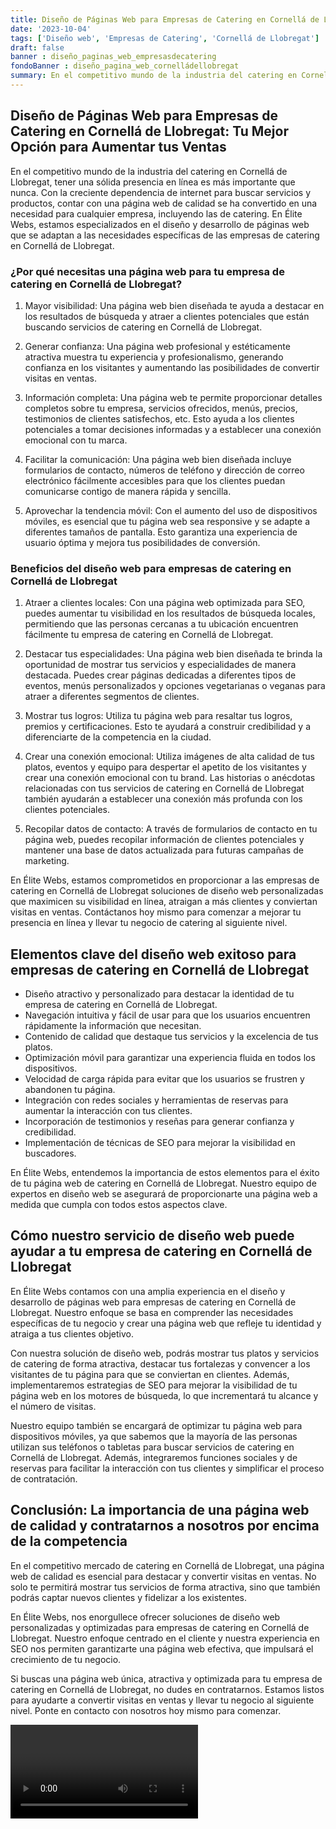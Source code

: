 ```yaml
---
title: Diseño de Páginas Web para Empresas de Catering en Cornellá de Llobregat
date: '2023-10-04'
tags: ['Diseño web', 'Empresas de Catering', 'Cornellá de Llobregat']
draft: false
banner : diseño_paginas_web_empresasdecatering
fondoBanner : diseño_pagina_web_cornelládellobregat
summary: En el competitivo mundo de la industria del catering en Cornellá de Llobregat, tener una sólida presencia en línea es más importante que nunca. Con la creciente dependencia de internet para buscar servicios y productos, contar con una página web de calidad se ha convertido en una necesidad para cualquier empresa, incluyendo las de catering. En Élite Webs, estamos especializados en el diseño y desarrollo de páginas web que se adaptan a las necesidades específicas de las empresas de catering en Cornellá de Llobregat.
---
```


## Diseño de Páginas Web para Empresas de Catering en Cornellá de Llobregat: Tu Mejor Opción para Aumentar tus Ventas

En el competitivo mundo de la industria del catering en Cornellá de Llobregat, tener una sólida presencia en línea es más importante que nunca. Con la creciente dependencia de internet para buscar servicios y productos, contar con una página web de calidad se ha convertido en una necesidad para cualquier empresa, incluyendo las de catering. En Élite Webs, estamos especializados en el diseño y desarrollo de páginas web que se adaptan a las necesidades específicas de las empresas de catering en Cornellá de Llobregat.

### ¿Por qué necesitas una página web para tu empresa de catering en Cornellá de Llobregat?

1. Mayor visibilidad: Una página web bien diseñada te ayuda a destacar en los resultados de búsqueda y atraer a clientes potenciales que están buscando servicios de catering en Cornellá de Llobregat.

2. Generar confianza: Una página web profesional y estéticamente atractiva muestra tu experiencia y profesionalismo, generando confianza en los visitantes y aumentando las posibilidades de convertir visitas en ventas.

3. Información completa: Una página web te permite proporcionar detalles completos sobre tu empresa, servicios ofrecidos, menús, precios, testimonios de clientes satisfechos, etc. Esto ayuda a los clientes potenciales a tomar decisiones informadas y a establecer una conexión emocional con tu marca.

4. Facilitar la comunicación: Una página web bien diseñada incluye formularios de contacto, números de teléfono y dirección de correo electrónico fácilmente accesibles para que los clientes puedan comunicarse contigo de manera rápida y sencilla.

5. Aprovechar la tendencia móvil: Con el aumento del uso de dispositivos móviles, es esencial que tu página web sea responsive y se adapte a diferentes tamaños de pantalla. Esto garantiza una experiencia de usuario óptima y mejora tus posibilidades de conversión.

### Beneficios del diseño web para empresas de catering en Cornellá de Llobregat

1. Atraer a clientes locales: Con una página web optimizada para SEO, puedes aumentar tu visibilidad en los resultados de búsqueda locales, permitiendo que las personas cercanas a tu ubicación encuentren fácilmente tu empresa de catering en Cornellá de Llobregat.

2. Destacar tus especialidades: Una página web bien diseñada te brinda la oportunidad de mostrar tus servicios y especialidades de manera destacada. Puedes crear páginas dedicadas a diferentes tipos de eventos, menús personalizados y opciones vegetarianas o veganas para atraer a diferentes segmentos de clientes.

3. Mostrar tus logros: Utiliza tu página web para resaltar tus logros, premios y certificaciones. Esto te ayudará a construir credibilidad y a diferenciarte de la competencia en la ciudad.

4. Crear una conexión emocional: Utiliza imágenes de alta calidad de tus platos, eventos y equipo para despertar el apetito de los visitantes y crear una conexión emocional con tu brand. Las historias o anécdotas relacionadas con tus servicios de catering en Cornellá de Llobregat también ayudarán a establecer una conexión más profunda con los clientes potenciales.

5. Recopilar datos de contacto: A través de formularios de contacto en tu página web, puedes recopilar información de clientes potenciales y mantener una base de datos actualizada para futuras campañas de marketing.

En Élite Webs, estamos comprometidos en proporcionar a las empresas de catering en Cornellá de Llobregat soluciones de diseño web personalizadas que maximicen su visibilidad en línea, atraigan a más clientes y conviertan visitas en ventas. Contáctanos hoy mismo para comenzar a mejorar tu presencia en línea y llevar tu negocio de catering al siguiente nivel.

<GifSeo />

<Cta />

## Elementos clave del diseño web exitoso para empresas de catering en Cornellá de Llobregat

- Diseño atractivo y personalizado para destacar la identidad de tu empresa de catering en Cornellá de Llobregat.
- Navegación intuitiva y fácil de usar para que los usuarios encuentren rápidamente la información que necesitan.
- Contenido de calidad que destaque tus servicios y la excelencia de tus platos.
- Optimización móvil para garantizar una experiencia fluida en todos los dispositivos.
- Velocidad de carga rápida para evitar que los usuarios se frustren y abandonen tu página.
- Integración con redes sociales y herramientas de reservas para aumentar la interacción con tus clientes.
- Incorporación de testimonios y reseñas para generar confianza y credibilidad.
- Implementación de técnicas de SEO para mejorar la visibilidad en buscadores.

En Élite Webs, entendemos la importancia de estos elementos para el éxito de tu página web de catering en Cornellá de Llobregat. Nuestro equipo de expertos en diseño web se asegurará de proporcionarte una página web a medida que cumpla con todos estos aspectos clave.

## Cómo nuestro servicio de diseño web puede ayudar a tu empresa de catering en Cornellá de Llobregat

En Élite Webs contamos con una amplia experiencia en el diseño y desarrollo de páginas web para empresas de catering en Cornellá de Llobregat. Nuestro enfoque se basa en comprender las necesidades específicas de tu negocio y crear una página web que refleje tu identidad y atraiga a tus clientes objetivo.

Con nuestra solución de diseño web, podrás mostrar tus platos y servicios de catering de forma atractiva, destacar tus fortalezas y convencer a los visitantes de tu página para que se conviertan en clientes. Además, implementaremos estrategias de SEO para mejorar la visibilidad de tu página web en los motores de búsqueda, lo que incrementará tu alcance y el número de visitas.

Nuestro equipo también se encargará de optimizar tu página web para dispositivos móviles, ya que sabemos que la mayoría de las personas utilizan sus teléfonos o tabletas para buscar servicios de catering en Cornellá de Llobregat. Además, integraremos funciones sociales y de reservas para facilitar la interacción con tus clientes y simplificar el proceso de contratación.

## Conclusión: La importancia de una página web de calidad y contratarnos a nosotros por encima de la competencia

En el competitivo mercado de catering en Cornellá de Llobregat, una página web de calidad es esencial para destacar y convertir visitas en ventas. No solo te permitirá mostrar tus servicios de forma atractiva, sino que también podrás captar nuevos clientes y fidelizar a los existentes.

En Élite Webs, nos enorgullece ofrecer soluciones de diseño web personalizadas y optimizadas para empresas de catering en Cornellá de Llobregat. Nuestro enfoque centrado en el cliente y nuestra experiencia en SEO nos permiten garantizarte una página web efectiva, que impulsará el crecimiento de tu negocio.

Si buscas una página web única, atractiva y optimizada para tu empresa de catering en Cornellá de Llobregat, no dudes en contratarnos. Estamos listos para ayudarte a convertir visitas en ventas y llevar tu negocio al siguiente nivel. Ponte en contacto con nosotros hoy mismo para comenzar.

<Video />

<CtaBot job='Empresas de Catering' city='Cornellá de Llobregat'/>

<Gmaps query='Cornellá de Llobregat+españa+maps' />
